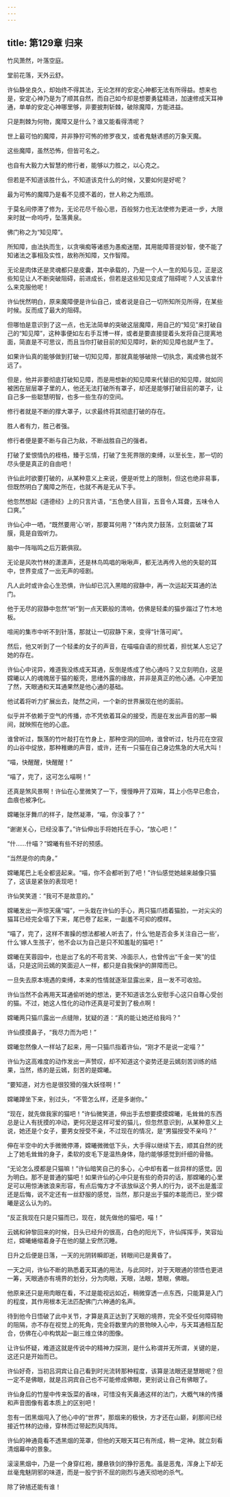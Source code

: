 ```yaml
---
---
---
```

title: 第129章 归来
---





竹风萧然，叶落空庭。

堂前花落，天外云舒。

许仙静坐良久，却始终不得其法，无论怎样的安定心神都无法有所得益。想来也是，安定心神乃是为了顺其自然，而自己如今却是想要勇猛精进，加速修成天耳神通，单单的安定心神哪里够，非要披荆斩棘，破除魔障，方能进益。

只是荆棘为何物，魔障又是什么？谁又能看得清呢？

世上最可怕的魔障，并非狰狞可怖的修罗夜叉，或者鬼魅诱惑的万象天魔。

这些魔障，虽然恐怖，但皆可名之。

也自有大毅力大智慧的修行者，能够以力胜之，以心克之。

但若是不知道该胜什么，不知道该克什么的时候，又要如何是好呢？

最为可怖的魔障乃是看不见摸不着的，世人称之为瓶颈。

于莫名间停滞了修为，无论花尽千般心思，百般努力也无法使修为更进一步，大限来时就一命呜呼，坠落黄泉。

佛门称之为“知见障”。

所知障，由法执而生，以贪嗔痴等诸惑为愚痴迷闇，其用能障菩提妙智，使不能了知诸法之事相及实性，故称所知障，又作智障。

无论是肉体还是灵魂都只是皮囊，其中承载的，乃是一个人一生的知与见，正是这些知见让人不断突破阻碍，前进成长，但若是这些知见变成了阻碍呢？人又该拿什么来克服他呢！

许仙恍然明白，原来魔障便是许仙自己，或者说是自己一切所知所见所得，在某些时候。反而成了最大的阻碍。

但哪怕是意识到了这一点，也无法简单的突破这层魔障，用自己的“知见”来打破自己的“知见障”，这种事便如左右手互博一样，或者是要直接提着头发将自己提离地面，简直是不可思议，而且当你打破目前的知见障时，新的知见障也就产生了。

如果许仙真的能够做到打破一切知见障，那就真能够破除一切执念，离成佛也就不远了。

但是，他并非要彻底打破知见障，而是用想新的知见障来代替旧的知见障，就如同被困在层层罩子里的人，他还无法打破所有罩子，却还是能够打破目前的罩子，让自己多一些聪慧明智，也多一些生存的空间。

修行者就是不断的撑大罩子，以求最终将其彻底打破的存在。

胜人者有力，胜己者强。

修行者便是要不断与自己为敌，不断战胜自己的强者。

打破了爱恨情仇的桎梏，臻于忘情，打破了生死界限的束缚，以至长生，那一切的尽头便是真正的自由吧！

许仙此时欲要打破的，从某种意义上来说，便是听觉上的限制，但这也绝非易事，但既然明白了魔障之所在，也就不再是无从下手。

他忽然想起《道德经》上的只言片语，“五色使人目盲，五音令人耳聋，五味令人口爽。”

许仙心中一哂，“既然要用‘心’听，那要耳何用？”体内灵力鼓荡，立刻震破了耳膜，竟是自毁听力。

脑中一阵嗡鸣之后万簌俱寂。

无论是风吹竹林的潇潇声，还是林鸟鸣唱的啾啾声，都无法再传入他的失聪的耳中，世界变成了一出无声的哑剧。

凡人此时或许会心生恐惧，许仙却已沉入黑暗的寂静中，再一次运起天耳通的法门。

他于无尽的寂静中忽然“听”到一点天簌般的清响，仿佛是轻柔的猫步蹋过了竹木地板。

喧闹的集市中听不到针落，那就让一切寂静下来，变得“针落可闻”。

然后，他又听到了一个轻柔的女子的声音，在喵喵自语的担忧着，担忧某人忘记了她的存在。

许仙心中诧异，难道我没练成天耳通，反倒是练成了他心通吗？又立刻明白，这是嫦曦以人的魂魄居于猫的躯壳，思绪外露的缘故，并非是真正的他心通。心中更加了然，天眼通和天耳通果然是他心通的基础。

他试着将听力扩展出去，陡然之间，一个新的世界展现在他的面前。

似乎并不依赖于空气的传播，亦不凭依着耳朵的接受，而是在发出声音的那一瞬间，就映照在他的心底。

谁曾听过，飘落的竹叶敲打在竹身上，那种空洞的回响，谁曾听过，牡丹花在空寂的山谷中绽放，那种稚嫩的声音，或许，还有一只猫在自己身边焦急的大吼大叫！

“喵，快醒醒，快醒醒！”

“喵了，完了，这可怎么喵啊！”

还真是煞风景啊！许仙在心里微笑了一下，慢慢睁开了双眸，耳上小伤早已愈合，血痕也被净化。

嫦曦张牙舞爪的样子，陡然凝滞，“喵，你没事了？”

“谢谢关心，已经没事了。”许仙伸出手将她托在手心，“放心吧！”

“什……什喵？”嫦曦有些不好的预感。

“当然是你的肉身。”

嫦曦尾巴上毛全都竖起来。“喵，你不会都听到了吧！”许仙感觉她越来越像只猫了，这该是紧张的表现吧！

许仙笑笑道：“我可不是故意的。”

嫦曦发出一声惊天痛“喵”，一头栽在许仙的手心，两只猫爪捂着猫脸，一对尖尖的猫耳已经完全塌了下来，尾巴卷了起来，一副羞不可抑的模样。

“喵了，完了，这样不害臊的想法都被人听去了，什么‘他是否会多关注自己一些’，什么‘嫁人生孩子’，他不会以为自己是只不知羞耻的猫吧！”

嫦曦在芙蓉园中，也是出了名的不苟言笑、冷面示人，也曾传出“千金一笑”的佳话，只是这同云嫣的笑面迎人一样，都只是自我保护的屏障而已。

一旦失去原本境遇的束缚，本来的性情就逐渐显露出来，且一发不可收拾。

许仙当然不会再用天耳通偷听她的想法，更不知道该怎么安慰手心这只自尊心受创的猫。不过，她这人性化的动作还真是可爱到了极点啊！

嫦曦两只猫爪露出一点缝隙，犹疑的道：“真的能让她还给我吗？”

许仙摸摸鼻子，“我尽力而为吧！”

嫦曦忽然像人一样站了起来，用一只猫爪指着许仙，“刚才不是说一定喵？”

许仙为这高难度的动作发出一声赞叹，却不知道这个姿势还是云嫣刻苦训练的结果，当然，练的是云嫣，刻苦的是嫦曦。

“要知道，对方也是很狡猾的强大妖怪啊！”

嫦曦蹲坐下来，别过头，“不管怎么样，还是多谢你。”

“现在，就先做我家的猫吧！”许仙微笑道，伸出手去想要摸摸嫦曦，毛耸耸的东西总是让人有抚摸的冲动，更何况是这样可爱的猫儿，但忽然意识到，从某种意义上说，她还是个女子，要男女授受不亲，不过现在的情况，是“男猫授受不亲吗？”

伸在半空中的大手微微停滞，嫦曦微微低下头，大手得以继续下去，顺其自然的抚上了她毛耸耸的身子，柔软的皮毛下是温热身体，隐约能够感觉到纤细的骨骼。

“无论怎么摸都是只猫嘛！”许仙暗笑自己的多心，心中却有着一丝异样的感觉。因为明白。那不是普通的猫吧！如果许仙的心中只是有些的奇异的话，那嫦曦的心里足可以用惊涛骇浪来形容，有点后悔方才不该放纵这个男人的行为，说不出是羞涩还是后悔，说不定还有一丝舒服的感觉，当然，那只是出于猫的本能而已，至少嫦曦是这么认为的。

“反正我现在只是只猫而已，现在，就先做他的猫吧，喵！”

云嫣和钟黎回来的时候，日头已经升的很高，白色的阳光下，许仙挥挥手，笑容灿烂，嫦曦蜷缩着身子在他的腿上安然沉睡。

日升之后便是日落，一天的光阴转瞬即逝，转眼间已是黄昏了。

一天之间，许仙不断的熟悉着天耳通的用法，与此同时，对于天眼通的领悟也更进一筹，天眼通亦有境界的划分，分为肉眼，天眼，法眼，慧眼，佛眼。

他原来还只是用肉眼在看，不过是能视远如近，稍微穿透一点东西，只能算是入门的程度，其作用根本无法匹配佛门六神通的名声。

待到他今日悟破了此中关节，才算是真正达到了天眼的境界，完全不受任何障碍物的阻隔，亦不存在视觉上的死角，完全将数里内的景物映入心中，与天耳通相互配合，仿佛在心中构筑起一副三维立体的图像。

让许仙怀疑，难道这就是传说中的精神力探测，是什么称谓并无所谓，关键的是，这还只是开始而已。

许仙好奇，当初吕洞宾让自己看到时光流转那种程度，该算是法眼还是慧眼呢？但一定不是佛眼，就是吕洞宾自己也不可能修成佛眼，更别说让自己有佛眼了。

许仙身后的竹屋中传来饭菜的香味，可惜没有天鼻通这样的法门，大概气味的传播和声音图像有着本质上的区别吧！

忽有一团黑烟闯入了他心中的“世界”，那烟来的极快，方才还在山巅，刹那间已经接近竹林的边缘，穿林而过带起烈风阵阵。

许仙的神通竟看不透黑烟的笼罩，但他的天眼天耳已有所成，稍一定神。就立刻看清烟幕中的景象。

滚滚黑烟中，乃是一个身穿红袍，腰悬铁剑的狰狞恶鬼。虽是恶鬼，浑身上下却无丝毫鬼魅阴邪的味道，而是一股宁折不屈的刚烈与通天彻地的杀气。

除了钟馗还能有谁！